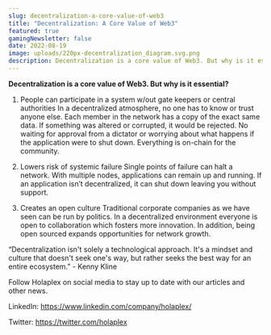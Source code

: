 ```yaml
---
slug: decentralization-a-core-value-of-web3
title: "Decentralization: A Core Value of Web3"
featured: true
gamingNewsletter: false
date: 2022-08-19
image: uploads/220px-decentralization_diagram.svg.png
description: Decentralization is a core value of Web3. But why is it essential?
---
```

**Decentralization is a core value of Web3. But why is it essential?**



1. People can participate in a system w/out gate keepers or central authorities In a decentralized atmosphere, no one has to know or trust anyone else. Each member in the network has a copy of the exact same data. If something was altered or corrupted, it would be rejected. No waiting for approval from a dictator or worrying about what happens if the application were to shut down. Everything is on-chain for the community.



2. Lowers risk of systemic failure Single points of failure can halt a network. With multiple nodes, applications can remain up and running. If an application isn’t decentralized, it can shut down leaving you without support.



3. Creates an open culture Traditional corporate companies as we have seen can be run by politics. In a decentralized environment everyone is open to collaboration which fosters more innovation. In addition, being open sourced expands opportunities for network growth.



“Decentralization isn't solely a technological approach. It's a mindset and culture that doesn't seek one's way, but rather seeks the best way for an entire ecosystem.” - Kenny Kline



Follow Holaplex on social media to stay up to date with our articles and other news.

LinkedIn: https://www.linkedin.com/company/holaplex/

Twitter: https://twitter.com/holaplex